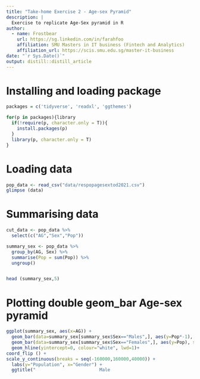 ```yaml
---
title: "Take-home Exercise 2 - Age-sex Pyramid"
description: |
  Exercise to replicate Age-Sex pyramid in R
author:
  - name: Frostbear 
    url: https://sg.linkedin.com/in/farahfoo
    affiliation: SMU Masters in IT business (Fintech and Analytics)
    affiliation_url: https://scis.smu.edu.sg/master-it-business
date: "`r Sys.Date()`"
output: distill::distill_article
---
```


# Installing and loading package

```r
packages = c('tidyverse', 'readxl', 'ggthemes')

for(p in packages){library
  if(!require(p, character.only = T)){
    install.packages(p)
  }
  library(p, character.only = T)
}
```

# Loading data 
```r
pop_data <- read_csv("data/respopagesextod2021.csv")
glimpse (data)


```

# Summarising data 
```r

cut_data <- pop_data %>%
  select(c("AG","Sex","Pop"))

summary_sex <- pop_data %>%
  group_by(AG, Sex) %>%
  summarise(Pop = sum(Pop)) %>%
  ungroup()


head (summary_sex,5)
```


# Plotting double geom_bar Age-sex pyramid
```r

ggplot(summary_sex, aes(x=AG)) +
  geom_bar(data=summary_sex[summary_sex$Sex=="Males",], aes(y=Pop*-1), stat="identity", fill="blue") +
  geom_bar(data=summary_sex[summary_sex$Sex=="Females",], aes(y=Pop), stat="identity", fill="pink") +
  geom_hline(yintercept=0, colour="white", lwd=1)+
coord_flip () +
scale_y_continuous(breaks = seq(-160000,160000,40000)) +
  labs(y="Population", x="Gender") +
  ggtitle("                        Male                                                Female")


```
